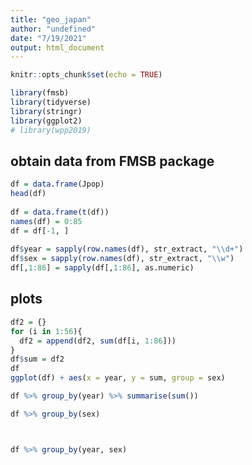 ```yaml
---
title: "geo_japan"
author: "undefined"
date: "7/19/2021"
output: html_document
---
```


```r
knitr::opts_chunk$set(echo = TRUE)
```

```r
library(fmsb)
library(tidyverse)
library(stringr)
library(ggplot2)
# library(wpp2019)
```

## obtain data from FMSB package 

```r
df = data.frame(Jpop)
head(df)
  
df = data.frame(t(df))
names(df) = 0:85
df = df[-1, ]
 
df$year = sapply(row.names(df), str_extract, "\\d+")
df$sex = sapply(row.names(df), str_extract, "\\w")
df[,1:86] = sapply(df[,1:86], as.numeric)

```

## plots 
```r
df2 = {}
for (i in 1:56){
  df2 = append(df2, sum(df[i, 1:86]))
}
df$sum = df2
df
ggplot(df) + aes(x = year, y = sum, group = sex)

df %>% group_by(year) %>% summarise(sum())

df %>% group_by(sex)



df %>% group_by(year, sex)
```

